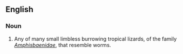 ==English==

===Noun===
{{en-noun|sg=[[worm]] [[lizard]]}}

# Any of many small limbless burrowing tropical lizards, of the family ''[[Amphisbaenidae]]'', that resemble worms.